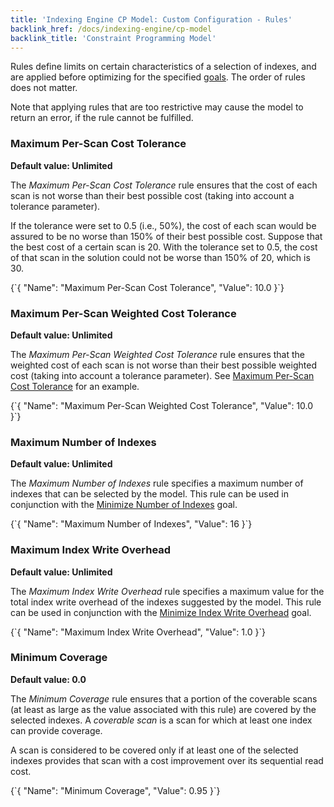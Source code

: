 ```yaml
---
title: 'Indexing Engine CP Model: Custom Configuration - Rules'
backlink_href: /docs/indexing-engine/cp-model
backlink_title: 'Constraint Programming Model'
---
```



Rules define limits on certain characteristics of a selection of indexes, and are applied before optimizing for the specified [goals](goals). The order of rules does not matter.

Note that applying rules that are too restrictive may cause the model to return an error, if the rule cannot be fulfilled.


### Maximum Per-Scan Cost Tolerance

**Default value: Unlimited**

The *Maximum Per-Scan Cost Tolerance* rule ensures that the cost of each scan is not worse than their best possible cost (taking into account a tolerance parameter).

If the tolerance were set to 0.5 (i.e., 50%), the cost of each scan would be assured to be no worse than 150% of their best possible cost. Suppose that the best cost of a certain scan is 20. With the tolerance set to 0.5, the cost of that scan in the solution could not be worse than 150% of 20, which is 30.

<CodeBlock language="json">
{`{ "Name": "Maximum Per-Scan Cost Tolerance", "Value": 10.0 }`}
</CodeBlock>


###  Maximum Per-Scan Weighted Cost Tolerance

**Default value: Unlimited**

The *Maximum Per-Scan Weighted Cost Tolerance* rule ensures that the weighted cost of each scan is not worse than their best possible weighted cost (taking into account a tolerance parameter). See [Maximum Per-Scan Cost Tolerance](#maximum-per-scan-cost-tolerance) for an example.

<CodeBlock language="json">
{`{ "Name": "Maximum Per-Scan Weighted Cost Tolerance", "Value": 10.0 }`}
</CodeBlock>


### Maximum Number of Indexes

**Default value: Unlimited**

The *Maximum Number of Indexes* rule specifies a maximum number of indexes that can be selected by the model. This rule can be used in conjunction with the [Minimize Number of Indexes](goals#minimize-number-of-indexes) goal.

<CodeBlock language="json">
{`{ "Name": "Maximum Number of Indexes", "Value": 16 }`}
</CodeBlock>


### Maximum Index Write Overhead

**Default value: Unlimited**

The *Maximum Index Write Overhead* rule specifies a maximum value for the total index write overhead of the indexes suggested by the model. This rule can be used in conjunction with the [Minimize Index Write Overhead](goals#minimize-index-write-overhead) goal.

<CodeBlock language="json">
{`{ "Name": "Maximum Index Write Overhead", "Value": 1.0 }`}
</CodeBlock>


### Minimum Coverage

**Default value: 0.0**

The *Minimum Coverage* rule ensures that a portion of the coverable scans (at least as large as the value associated with this rule) are covered by the selected indexes. A *coverable scan* is a scan for which at least one index can provide coverage.

A scan is considered to be covered only if at least one of the selected indexes provides that scan with a cost improvement over its sequential read cost.

<CodeBlock language="json">
{`{ "Name": "Minimum Coverage", "Value": 0.95 }`}
</CodeBlock>
